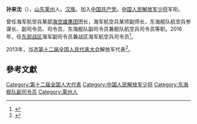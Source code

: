 '''孙来沈'''（{{bd|1956年|6月|}}），[[山东|山东]][[莱州|莱州]]人。[[汉族|汉族]]。加入[[中国共产党|中国共产党]]。[[中国人民解放军少将|中国人民解放军少将]]军衔。

曾任海军航空兵某部[[海空雄鹰团|海空雄鹰团]]团长，海军航空兵某师副师长，东海舰队航空兵参谋长、副司令员、司令员，东海舰队副司令员兼舰队航空兵司令员等职。2016年，任[[东部战区|东部战区]]海军副司令员兼战区海军航空兵司令员<ref>{{cite news|title=孙来沈任东部战区海军副司令员兼战区海军航空兵司令员|url=http://www.thepaper.cn/newsDetail_forward_1442607|accessdate=2016-03-18|newspaper=澎湃新闻|archive-date=2020-11-04|archive-url=https://web.archive.org/web/20201104174222/http://www.thepaper.cn/newsDetail_forward_1442607|dead-url=no}}</ref>。

2013年，当选[[第十二届全国人民代表大会|第十二届全国人民代表大会]]解放军代表<ref>{{cite news|title=全国人大代表信息-孙来沈|url=http://210.82.31.1:8084/delegate/viewDelegate.action?dbid=122820|accessdate=2013-04-05|newspaper=全国人大网|archive-url=https://web.archive.org/web/20160305234425/http://www.npc.gov.cn/delegate/viewDelegate.action?dbid=122820|archive-date=2016-03-05|dead-url=yes}}</ref>。

==參考文獻==
{{reflist}}
{{中国政治人物小作品}}

[[Category:第十二届全国人大代表|Category:第十二届全国人大代表]]
[[Category:中国人民解放军少将|Category:中国人民解放军少将]]
[[Category:东海舰队副司令员|Category:东海舰队副司令员]]
[[Category:莱州人|Category:莱州人]]